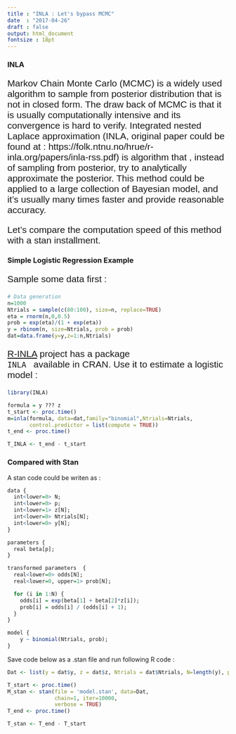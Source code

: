 ```yaml
---
title : "INLA : Let's bypass MCMC"
date  : "2017-04-26"
draft : false
output: html_document
fontsize : 18pt
---
```


### __INLA__ 

<p style = "font-family : Arial; font-size : 150%">
Markov Chain Monte Carlo (MCMC) is a widely used algorithm to sample from posterior distribution that is not in closed form. The draw back of MCMC is that it is usually computationally intensive and its convergence is hard to verify. Integrated nested Laplace approximation (INLA, original paper could be found at : https://folk.ntnu.no/hrue/r-inla.org/papers/inla-rss.pdf) is algorithm that , instead of sampling from posterior, try to analytically approximate the posterior. This method could be applied to a large collection of Bayesian model, and it's usually many times faster and provide reasonable accuracy.
</p>

<p style = "font-family : Arial; font-size : 150%">
Let's compare the computation speed of this method with a stan installment.
</p>

### __Simple Logistic Regression Example__

<p style = "font-family : Arial; font-size : 150%">
Sample some data first :
</p>

```r

# Data generation
n=1000
Ntrials = sample(c(80:100), size=n, replace=TRUE)
eta = rnorm(n,0,0.5)
prob = exp(eta)/(1 + exp(eta))
y = rbinom(n, size=Ntrials, prob = prob)
dat=data.frame(y=y,z=1:n,Ntrials)

```

<p style = "font-family : Arial; font-size : 150%">
[R-INLA](http://www.r-inla.org/) project has a package <code> INLA </code> available in CRAN. Use it to estimate a logistic model :
</p>

```r

library(INLA)

formula = y ??? z 
t_start <- proc.time()
m=inla(formula, data=dat,family="binomial",Ntrials=Ntrials,
       control.predictor = list(compute = TRUE))
t_end <- proc.time()

T_INLA <- t_end - t_start

```

### __Compared with Stan__

A stan code could be writen as :

```r

data {
  int<lower=0> N;
  int<lower=0> p;
  int<lower=1> z[N];
  int<lower=0> Ntrials[N];
  int<lower=0> y[N];
}

parameters {
  real beta[p];
}

transformed parameters  {
  real<lower=0> odds[N];
  real<lower=0, upper=1> prob[N];

  for (i in 1:N) {
    odds[i] = exp(beta[1] + beta[2]*z[i]);
    prob[i] = odds[i] / (odds[i] + 1);
  }
}

model {
    y ~ binomial(Ntrials, prob);
}

```

Save code below as a .stan file and run following R code :

```r

Dat <- list(y = dat$y, z = dat$z, Ntrials = dat$Ntrials, N=length(y), p=2)

T_start <- proc.time()
M_stan <- stan(file = 'model.stan', data=Dat, 
               chain=1, iter=10000,
               verbose = TRUE)
T_end <- proc.time()

T_stan <- T_end - T_start

```

